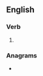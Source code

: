 ==English==

===Verb===
{{head|en|verb form}}

# {{en-third-person singular of|marbleize}}

===Anagrams===
* {{anagrams|en|a=abeeilmrsz|marbelizes}}